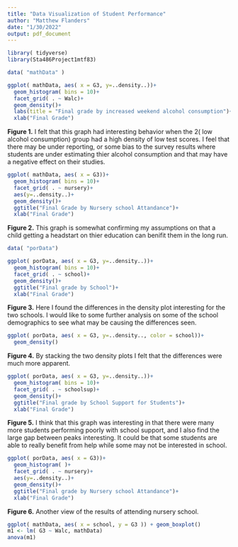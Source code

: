 ```yaml
---
title: "Data Visualization of Student Performance"
author: "Matthew Flanders"
date: "1/30/2022"
output: pdf_document
---
```


```r
library( tidyverse)
library(Sta486Project1mtf83)
```

\newpage
```r

data( "mathData" )

ggplot( mathData, aes( x = G3, y=..density..))+
  geom_histogram( bins = 10)+
  facet_grid( . ~ Walc)+
  geom_density()+
  labs(title = "Final grade by increased weekend alcohol consumption")+
  xlab("Final Grade")
```
**Figure 1.** I felt that this graph had interesting behavior when the 2( low alcohol consumption) group had a high density of low test scores. I feel that there may be under reporting, or some bias to the survey results where students are under estimating thier alcohol consumption and that may have a negative effect on their studies.  
\newpage
```r

ggplot( mathData, aes( x = G3))+
  geom_histogram( bins = 10)+
  facet_grid( . ~ nursery)+
  aes(y=..density..)+
  geom_density()+
  ggtitle("Final Grade by Nursery school Attandance")+
  xlab("Final Grade")

```
**Figure 2.** This graph is somewhat confirming my assumptions on that a child getting a headstart on thier education can benifit them in the long run. 
\newpage

```r
data( "porData")

ggplot( porData, aes( x = G3, y=..density..))+
  geom_histogram( bins = 10)+
  facet_grid( . ~ school)+
  geom_density()+
  ggtitle("Final grade by School")+
  xlab("Final Grade")
```
**Figure 3.** Here I found the differences in the density plot interesting for the two schools. I would like to some further analysis on some of the school demographics to see what may be causing the differences seen.
\newpage
```r
ggplot( porData, aes( x = G3, y=..density.., color = school))+
  geom_density()
```
**Figure 4.** By stacking the two density plots I felt that the differences were much more apparent. 
\newpage
```r

ggplot( porData, aes( x = G3, y=..density..))+
  geom_histogram( bins = 10)+
  facet_grid( . ~ schoolsup)+
  geom_density()+
  ggtitle("Final grade by School Support for Students")+
  xlab("Final Grade")

```
**Figure 5.** I think that this graph was interesting in that there were many more students performing poorly with school support, and I also find the large gap between peaks interesting. It could be that some students are able to really benefit from help while some may not be interested in school.
\newpage
```r

ggplot( porData, aes( x = G3))+
  geom_histogram( )+
  facet_grid( . ~ nursery)+
  aes(y=..density..)+
  geom_density()+
  ggtitle("Final grade by Nursery school Attandance")+
  xlab("Final Grade")

```
**Figure 6.** Another view of the results of attending nursery school. 




```r

ggplot( mathData, aes( x = school, y = G3 )) + geom_boxplot()
m1 <- lm( G3 ~ Walc, mathData)
anova(m1)

```
